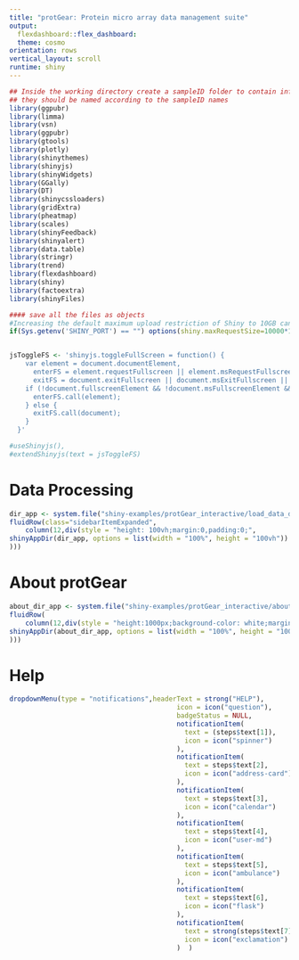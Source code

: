 ```yaml
---
title: "protGear: Protein micro array data management suite"
output:
  flexdashboard::flex_dashboard:
  theme: cosmo
orientation: rows
vertical_layout: scroll
runtime: shiny
---
```




```r
## Inside the working directory create a sampleID folder to contain information of the sampleIDs
## they should be named according to the sampleID names
library(ggpubr)
library(limma)
library(vsn)
library(ggpubr)
library(gtools)
library(plotly)
library(shinythemes)
library(shinyjs)
library(shinyWidgets)
library(GGally)
library(DT)
library(shinycssloaders)
library(gridExtra)
library(pheatmap)
library(scales)
library(shinyFeedback)
library(shinyalert)
library(data.table)
library(stringr)
library(trend)
library(flexdashboard)
library(shiny)
library(factoextra)
library(shinyFiles)

#### save all the files as objects
#Increasing the default maximum upload restriction of Shiny to 10GB can add to globally
if(Sys.getenv('SHINY_PORT') == "") options(shiny.maxRequestSize=10000*1024^2)


jsToggleFS <- 'shinyjs.toggleFullScreen = function() {
    var element = document.documentElement,
      enterFS = element.requestFullscreen || element.msRequestFullscreen || element.mozRequestFullScreen || element.webkitRequestFullscreen,
      exitFS = document.exitFullscreen || document.msExitFullscreen || document.mozCancelFullScreen || document.webkitExitFullscreen;
    if (!document.fullscreenElement && !document.msFullscreenElement && !document.mozFullScreenElement && !document.webkitFullscreenElement) {
      enterFS.call(element);
    } else {
      exitFS.call(document);
    }
  }'

#useShinyjs(),
#extendShinyjs(text = jsToggleFS)
```


Data Processing {data-width=300}
======================================================================

```r
dir_app <- system.file("shiny-examples/protGear_interactive/load_data_dashboard/", package = "protGear")
fluidRow(class="sidebarItemExpanded",
    column(12,div(style = "height: 100vh;margin:0,padding:0;",
shinyAppDir(dir_app, options = list(width = "100%", height = "100vh"))
)))
```



About protGear {data-width=300}
======================================================================
 

```r
about_dir_app <- system.file("shiny-examples/protGear_interactive/about_app/", package = "protGear")
fluidRow(
    column(12,div(style = "height:1000px;background-color: white;margin: 0;padding: 0;",
shinyAppDir(about_dir_app, options = list(width = "100%", height = "100%"))
)))
```


Help 
======

```r
dropdownMenu(type = "notifications",headerText = strong("HELP"), 
                                          icon = icon("question"), 
                                          badgeStatus = NULL,
                                          notificationItem(
                                            text = (steps$text[1]),
                                            icon = icon("spinner")
                                          ),
                                          notificationItem(
                                            text = steps$text[2],
                                            icon = icon("address-card")
                                          ),
                                          notificationItem(
                                            text = steps$text[3],
                                            icon = icon("calendar")
                                          ),
                                          notificationItem(
                                            text = steps$text[4],
                                            icon = icon("user-md")
                                          ),
                                          notificationItem(
                                            text = steps$text[5],
                                            icon = icon("ambulance")
                                          ),
                                          notificationItem(
                                            text = steps$text[6],
                                            icon = icon("flask")
                                          ),
                                          notificationItem(
                                            text = strong(steps$text[7]),
                                            icon = icon("exclamation")
                                          )  )
```

